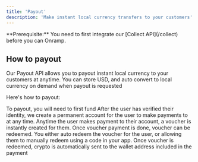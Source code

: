 ```yaml
---
title: 'Payout'
description: 'Make instant local currency transfers to your customers'
---
```


<Info>
  **Prerequisite:** You need to first integrate our [Collect API](/collect) before you can Onramp.
</Info>

## How to payout

Our Payout API allows you to payout instant local currency to your customers at anytime. You can store USD, and auto convert to local currency on demand when payout is requested

Here's how to payout:

<Steps>
  <Step title="Fund your payout account">
   To payout, you will need to first fund
  </Step>
  <Step title="User account created">
    After the user has verified their identity, we create a permanent account
    for the user to make payments to at any time.
  </Step>
  <Step title="Create voucher">
    Anytime the user makes payment to their account, a voucher is instantly
    created for them.
  </Step>
  <Step title="Redeem voucher">
    Once voucher payment is done, voucher can be redeemed. You either auto
    redeem the voucher for the user, or allowing them to manually redeem using a
    code in your app.
  </Step>
  <Step title="Withdraw crypto">
    Once voucher is redeemed, crypto is automatically sent to the wallet address included in the payment
  </Step>
</Steps>